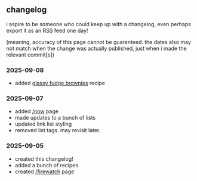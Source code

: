 ## changelog

<section className="content">

i aspire to be someone who could keep up with a changelog, even perhaps export it as an RSS feed one day!

(meaning, accuracy of this page cannot be guaranteed. the dates also may not match when the change was actually published, just when i made the relevant commit[s])

### 2025-09-08

- added [glassy fudge brownies](/recipes/baking/glassy-fudge-brownies) recipe

### 2025-09-07

- added [/now](/now) page
- made updates to a bunch of lists
- updated link list styling
- removed list tags. may revisit later.

### 2025-09-05

- created this changelog!
- added a bunch of recipes
- created [/firewatch](firewatch) page

</section>

